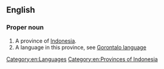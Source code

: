==English==
{{wikipedia}}

===Proper noun===
{{en-proper noun}}

# A province of [[Indonesia]].
# A language in this province, see [[Gorontalo language]]

[[Category:en:Languages]]
[[Category:en:Provinces of Indonesia]]